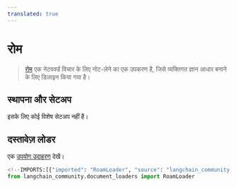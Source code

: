 ```yaml
---
translated: true
---
```


# रोम

>[रोम](https://roamresearch.com/) एक नेटवर्क्ड विचार के लिए नोट-लेने का एक उपकरण है, जिसे व्यक्तिगत ज्ञान आधार बनाने के लिए डिज़ाइन किया गया है।

## स्थापना और सेटअप

इसके लिए कोई विशेष सेटअप नहीं है।

## दस्तावेज़ लोडर

एक [उपयोग उदाहरण](/docs/integrations/document_loaders/roam) देखें।

```python
<!--IMPORTS:[{"imported": "RoamLoader", "source": "langchain_community.document_loaders", "docs": "https://api.python.langchain.com/en/latest/document_loaders/langchain_community.document_loaders.roam.RoamLoader.html", "title": "Roam"}]-->
from langchain_community.document_loaders import RoamLoader
```
